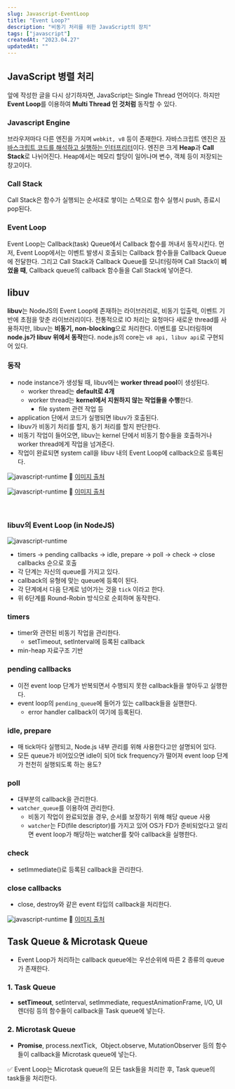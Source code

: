 ```yaml
---
slug: Javascript-EventLoop
title: "Event Loop?"
description: "비동기 처리를 위한 JavaScript의 장치"
tags: ["javascript"]
createdAt: "2023.04.27"
updatedAt: ""
---
```


## JavaScript 병렬 처리

앞에 작성한 글을 다시 상기하자면, JavaScript는 Single Thread 언어이다.
하지만 **Event Loop**를 이용하여 **Multi Thread 인 것처럼** 동작할 수 있다.

### Javascript Engine

브라우저마다 다른 엔진을 가지며 `webkit, v8` 등이 존재한다.
자바스크립트 엔진은 <u>자바스크립트 코드를 해석하고 실행하는 인터프리터</u>이다.
엔진은 크게 **Heap**과 **Call Stack**로 나뉘어진다.
Heap에서는 메모리 할당이 일어나며 변수, 객체 등이 저장되는 창고이다.

### Call Stack

Call Stack은 함수가 실행되는 순서대로 쌓이는 스택으로 함수 실행시 push, 종료시 pop된다.

### Event Loop

Event Loop는 Callback(task) Queue에서 Callback 함수를 꺼내서 동작시킨다.
먼저, Event Loop에서는 이벤트 발생시 호출되는 Callback 함수들을 Callback Queue에 전달한다.
그리고 Call Stack과 Callback Queue를 모니터링하며 Call Stack이 **비었을 때**, Callback queue의 callback 함수들을 Call Stack에 넣어준다.

## libuv

**libuv**는 NodeJS의 Event Loop에 존재하는 라이브러리로, 비동기 입출력, 이벤트 기반에 초점을 맞춘 라이브러리이다.
전통적으로 IO 처리는 요청마다 새로운 thread를 사용하지만, libuv는 **비동기, non-blocking**으로 처리한다.
이벤트를 모니터링하며 **node.js가 libuv 위에서 동작**한다.
node.js의 core는 `v8 api, libuv api`로 구현되어 있다.

### 동작

- node instance가 생성될 때, libuv에는 **worker thread pool**이 생성된다.
  - worker thread는 **default로 4개**
  - worker thread는 **kernel에서 지원하지 않는 작업들을 수행**한다.
    - file system 관련 작업 등
- application 단에서 코드가 실행되면 libuv가 호출된다.
- libuv가 비동기 처리를 할지, 동기 처리를 할지 판단한다.
- 비동기 작업이 들어오면, libuv는 kernel 단에서 비동기 함수들을 호출하거나 worker thread에게 작업을 넘겨준다.
- 작업이 완료되면 system call을 libuv 내의 Event Loop에 callback으로 등록된다.

![javascript-runtime](/contents/javascript/Javascript-EventLoop/1.png)
📌 [이미지 출처](https://velog.io/@tastestar/Node.js-libuv)

![javascript-runtime](/contents/javascript/Javascript-EventLoop/2.png)
📌 [이미지 출처](https://sjh836.tistory.com/149)

<br />

### libuv의 Event Loop (in NodeJS)

![javascript-runtime](/contents/javascript/Javascript-EventLoop/3.png)

- timers → pending callbacks → idle, prepare → poll → check → close callbacks 순으로 호출
- 각 단계는 자신의 queue를 가지고 있다.
- callback의 유형에 맞는 queue에 등록이 된다.
- 각 단계에서 다음 단계로 넘어가는 것을 `tick` 이라고 한다.
- 위 6단계를 Round-Robin 방식으로 순회하며 동작한다.

### timers

- timer와 관련된 비동기 작업을 관리한다.
  - setTimeout, setInterval에 등록된 callback
- min-heap 자료구조 기반

### pending callbacks

- 이전 event loop 단계가 반복되면서 수행되지 못한 callback들을 쌓아두고 실행한다.
- event loop의 `pending_queue`에 들어가 있는 callback들을 실핸한다.
  - error handler callback이 여기에 등록된다.

### idle, prepare

- 매 tick마다 실행되고, Node.js 내부 관리를 위해 사용한다고만 설명되어 있다.
- 모든 queue가 비어있으면 idle이 되어 tick frequency가 떨어져 event loop 단계가 천천히 실행되도록 하는 용도?

### poll

- 대부분의 callback을 관리한다.
- `watcher_queue`를 이용하여 관리한다.
  - 비동기 작업이 완료되었을 경우, 순서를 보장하기 위해 해당 queue 사용
  - `watcher`는 FD(file descriptor)를 가지고 있어 OS가 FD가 준비되었다고 알리면 event loop가 해당하는 watcher를 찾아 callback을 실행한다.

### check

- setImmediate()로 등록된 callback을 관리한다.

### close callbacks

- close, destroy와 같은 event 타입의 callback을 처리한다.

![javascript-runtime](/contents/javascript/Javascript-EventLoop/4.png)
📌 [이미지 출처](https://www.korecmblog.com/node-js-event-loop/)

## Task Queue & Microtask Queue

- Event Loop가 처리하는 callback queue에는 우선순위에 따른 2 종류의 queue가 존재한다.

### 1. Task Queue

- **setTimeout**, setInterval, setImmediate, requestAnimationFrame, I/O, UI 렌더링 등의 함수들이 callback을 Task queue에 넣는다.

### 2. Microtask Queue

- **Promise**, process.nextTick,  Object.observe, MutationObserver 등의 함수들이 callback을 Microtask queue에 넣는다.

✅ Event Loop는 Microtask queue의 모든 task들을 처리한 후, Task queue의 task들을 처리한다.
